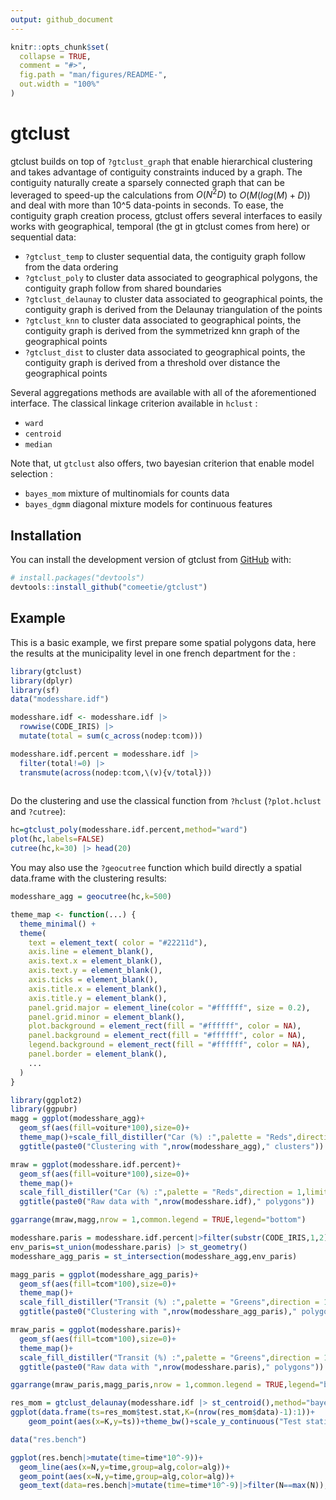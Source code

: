```yaml
---
output: github_document
---
```


<!-- README.md is generated from README.Rmd. Please edit that file -->

```r
knitr::opts_chunk$set(
  collapse = TRUE,
  comment = "#>",
  fig.path = "man/figures/README-",
  out.width = "100%"
)
```

# gtclust

<!-- badges: start -->
<!-- badges: end -->

gtclust builds on top of `?gtclust_graph` that enable hierarchical clustering and takes advantage of contiguity constraints induced by a graph. The contiguity naturally create a sparsely connected graph that can be leveraged to speed-up the calculations from $O(N^2D)$ to $O(M(log(M)+D))$ and deal with more than 10^5 data-points in seconds. To ease, the contiguity graph creation process, gtclust offers several interfaces to easily works with geographical, temporal (the gt in gtclust comes from here) or sequential data:

- `?gtclust_temp` to cluster sequential data, the contiguity graph follow from the data ordering 
- `?gtclust_poly` to cluster data associated to geographical polygons, the contiguity graph follow from shared boundaries
- `?gtclust_delaunay` to cluster data associated to geographical points, the contiguity graph is derived from the Delaunay triangulation of the points 
- `?gtclust_knn` to cluster data associated to geographical points, the contiguity graph is derived from the symmetrized knn graph of the geographical points  
- `?gtclust_dist` to cluster data associated to geographical points, the contiguity graph is derived from a threshold over distance the geographical points 

Several aggregations methods are available with all of the aforementioned interface. The classical linkage criterion available in `hclust` : 

- `ward`
- `centroid`
- `median`

Note that, ut `gtclust` also offers, two bayesian criterion that enable model selection :  

- `bayes_mom` mixture of multinomials for counts data
- `bayes_dgmm` diagonal mixture models for continuous features













## Installation

You can install the development version of gtclust from [GitHub](https://github.com/) with:

``` r
# install.packages("devtools")
devtools::install_github("comeetie/gtclust")
```

## Example

This is a basic example, we first prepare some spatial polygons data, here the results at the municipality level in one french department for the  :

```r
library(gtclust)
library(dplyr)
library(sf)
data("modesshare.idf")

modesshare.idf <- modesshare.idf |> 
  rowwise(CODE_IRIS) |> 
  mutate(total = sum(c_across(nodep:tcom)))

modesshare.idf.percent = modesshare.idf |> 
  filter(total!=0) |>
  transmute(across(nodep:tcom,\(v){v/total})) 
  
```


Do the clustering and use the classical function from `?hclust` (`?plot.hclust` and `?cutree`):

```r
hc=gtclust_poly(modesshare.idf.percent,method="ward")
plot(hc,labels=FALSE)
cutree(hc,k=30) |> head(20)
```


You may also use the `?geocutree` function which build directly a spatial data.frame with the clustering results: 
```r
modesshare_agg = geocutree(hc,k=500)
```

```r
theme_map <- function(...) {
  theme_minimal() +
  theme(
    text = element_text( color = "#22211d"),
    axis.line = element_blank(),
    axis.text.x = element_blank(),
    axis.text.y = element_blank(),
    axis.ticks = element_blank(),
    axis.title.x = element_blank(),
    axis.title.y = element_blank(),
    panel.grid.major = element_line(color = "#ffffff", size = 0.2),
    panel.grid.minor = element_blank(),
    plot.background = element_rect(fill = "#ffffff", color = NA), 
    panel.background = element_rect(fill = "#ffffff", color = NA), 
    legend.background = element_rect(fill = "#ffffff", color = NA),
    panel.border = element_blank(),
    ...
  )
}
```

```r
library(ggplot2)
library(ggpubr)
magg = ggplot(modesshare_agg)+
  geom_sf(aes(fill=voiture*100),size=0)+
  theme_map()+scale_fill_distiller("Car (%) :",palette = "Reds",direction = 1,limits=c(0,100))+
  ggtitle(paste0("Clustering with ",nrow(modesshare_agg)," clusters"))

mraw = ggplot(modesshare.idf.percent)+
  geom_sf(aes(fill=voiture*100),size=0)+
  theme_map()+
  scale_fill_distiller("Car (%) :",palette = "Reds",direction = 1,limits=c(0,100))+
  ggtitle(paste0("Raw data with ",nrow(modesshare.idf)," polygons"))

ggarrange(mraw,magg,nrow = 1,common.legend = TRUE,legend="bottom")
```



```r
modesshare.paris = modesshare.idf.percent|>filter(substr(CODE_IRIS,1,2)==75)
env_paris=st_union(modesshare.paris) |> st_geometry()
modesshare_agg_paris = st_intersection(modesshare_agg,env_paris)

magg_paris = ggplot(modesshare_agg_paris)+
  geom_sf(aes(fill=tcom*100),size=0)+
  theme_map()+
  scale_fill_distiller("Transit (%) :",palette = "Greens",direction = 1,limits=c(0,100))+
  ggtitle(paste0("Clustering with ",nrow(modesshare_agg_paris)," polygons"))

mraw_paris = ggplot(modesshare.paris)+
  geom_sf(aes(fill=tcom*100),size=0)+
  theme_map()+
  scale_fill_distiller("Transit (%) :",palette = "Greens",direction = 1,limits=c(0,100))+
  ggtitle(paste0("Raw data with ",nrow(modesshare.paris)," polygons"))

ggarrange(mraw_paris,magg_paris,nrow = 1,common.legend = TRUE,legend="bottom")

```


```r
res_mom = gtclust_delaunay(modesshare.idf |> st_centroid(),method="bayes_mom")
ggplot(data.frame(ts=res_mom$test.stat,K=(nrow(res_mom$data)-1):1))+
    geom_point(aes(x=K,y=ts))+theme_bw()+scale_y_continuous("Test statistic")+ggtitle("Bayesian test score","with respect to the number of cluster")
```

```r
data("res.bench")

ggplot(res.bench|>mutate(time=time*10^-9))+
  geom_line(aes(x=N,y=time,group=alg,color=alg))+
  geom_point(aes(x=N,y=time,group=alg,color=alg))+
  geom_text(data=res.bench|>mutate(time=time*10^-9)|>filter(N==max(N)),aes(x=N,y=time,label=alg,color=alg),nudge_x = 500,hjust = "left",vjust="midlle")+theme_bw()+scale_x_continuous(expand = c(0.2,1.5))+scale_color_discrete(guide ="none")+scale_y_continuous("Time (s)")+ggtitle("Running times","of graph building and gtclust variants.")

```